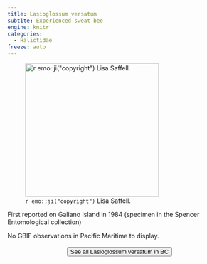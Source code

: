 ```yaml
---
title: Lasioglossum versatum
subtite: Experienced sweat bee
engine: knitr
categories:
  - Halictidae
freeze: auto
---
```

![`r emo::ji("copyright")` Lisa Saffell.](https://inaturalist-open-data.s3.amazonaws.com/photos/200513148/large.jpg){height=300}

First reported on Galiano Island in 1984 (specimen in the Spencer Entomological collection)

No GBIF observations in Pacific Maritime to display.
<br><br>
<center>


<a href="https://www.zoology.ubc.ca/entomology/main/Hymenoptera/Halictidae/Lasioglossum%20versatum.php"><button type="button" class="btn btn-secondary">See all Lasioglossum versatum in BC <i class="fa-solid fa-arrow-up-right-from-square"></i> </button></a>
</center>
